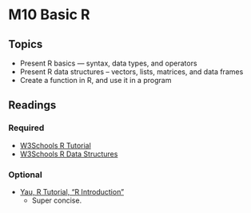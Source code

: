 # M10 Basic R

## Topics

-   Present R basics — syntax, data types, and operators
-   Present R data structures – vectors, lists, matrices, and data frames
-   Create a function in R, and use it in a program

## Readings

### Required

-   [W3Schools R Tutorial](https://www.w3schools.com/r/default.asp)
-   [W3Schools R Data Structures](https://www.w3schools.com/r/r_vectors.asp)

### Optional

-   [Yau, R Tutorial, "R Introduction"](http://www.r-tutor.com/r-introduction)
    -   Super concise.